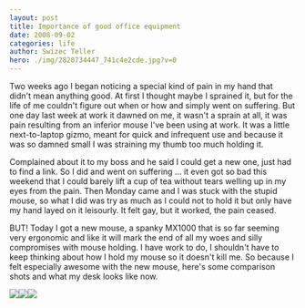 ```yaml
---
layout: post
title: Importance of good office equipment
date: 2008-09-02
categories: life
author: Swizec Teller
hero: ./img/2820734447_741c4e2cde.jpg?v=0
---
```


Two weeks ago I began noticing a special kind of pain in my hand that didn't mean anything good. At first I thought maybe I sprained it, but for the life of me couldn't figure out when or how and simply went on suffering. But one day last week at work it dawned on me, it wasn't a sprain at all, it was pain resulting from an inferior mouse I've been using at work. It was a little next-to-laptop gizmo, meant for quick and infrequent use and because it was so damned small I was straining my thumb too much holding it.

Complained about it to my boss and he said I could get a new one, just had to find a link. So I did and went on suffering ... it even got so bad this weekend that I could barely lift a cup of tea without tears welling up in my eyes from the pain. Then Monday came and I was stuck with the stupid mouse, so what I did was try as much as I could not to hold it but only have my hand layed on it leisourly. It felt gay, but it worked, the pain ceased.

BUT! Today I got a new mouse, a spanky MX1000 that is so far seeming very ergonomic and like it will mark the end of all my woes and silly compromises with mouse holding. I have work to do, I shouldn't have to keep thinking about how I hold my mouse so it doesn't kill me. So because I felt especially awesome with the new mouse, here's some comparison shots and what my desk looks like now.

![ ](./img/2820734447_741c4e2cde.jpg?v=0 "MX1000 package")![ ](./img/2820734441_3a1e8909c5.jpg?v=0 "Old mouse in front, new in back")![ ](./img/2820734437_1af161c722.jpg?v=0 "New mousey")
